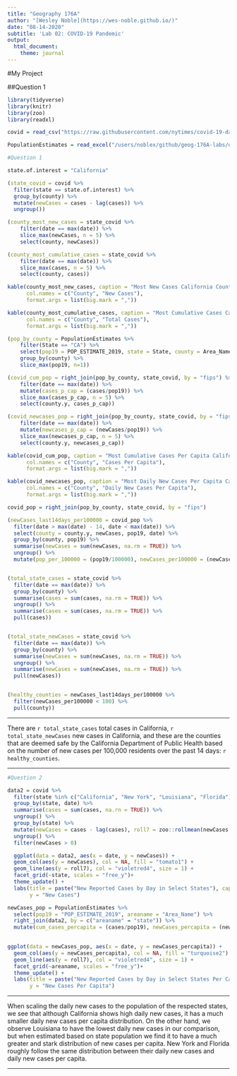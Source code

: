 ```yaml
---
title: "Geography 176A"
author: "[Wesley Noble](https://wes-noble.github.io/)"
date: "08-14-2020"
subtitle: 'Lab 02: COVID-19 Pandemic'
output:
  html_document: 
    theme: journal
---
```


#My Project

##Question 1

```r

library(tidyverse)
library(knitr)
library(zoo)
library(readxl)

```

```r

covid = read_csv("https://raw.githubusercontent.com/nytimes/covid-19-data/master/us-counties.csv")

PopulationEstimates = read_excel("/users/noblex/github/geog-176A-labs/data/PopulationEstimates.xls", skip = 2)

#Question 1

state.of.interest = "California"

(state_covid = covid %>%
  filter(state == state.of.interest) %>%
  group_by(county) %>%
  mutate(newCases = cases - lag(cases)) %>%
  ungroup())

(county_most_new_cases = state_covid %>%
    filter(date == max(date)) %>%
    slice_max(newCases, n = 5) %>%
    select(county, newCases))

(county_most_cumulative_cases = state_covid %>%
    filter(date == max(date)) %>%
    slice_max(cases, n = 5) %>%
    select(county, cases))

kable(county_most_new_cases, caption = "Most New Cases California Counties",
      col.names = c("County", "New Cases"),
      format.args = list(big.mark = ","))

kable(county_most_cumulative_cases, caption = "Most Cumulative Cases California Counties",
      col.names = c("County", "Total Cases"),
      format.args = list(big.mark = ","))

(pop_by_county = PopulationEstimates %>%
    filter(State == "CA") %>%
    select(pop19 = POP_ESTIMATE_2019, state = State, county = Area_Name, fips = FIPStxt) %>%
    group_by(county) %>%
    slice_max(pop19, n=1))

(covid_cum_pop = right_join(pop_by_county, state_covid, by = "fips") %>%
    filter(date == max(date)) %>%
    mutate(cases_p_cap = (cases/pop19)) %>%
    slice_max(cases_p_cap, n = 5) %>%
    select(county.y, cases_p_cap))

(covid_newcases_pop = right_join(pop_by_county, state_covid, by = "fips") %>%
    filter(date == max(date)) %>%
    mutate(newcases_p_cap = (newCases/pop19)) %>%
    slice_max(newcases_p_cap, n = 5) %>%
    select(county.y, newcases_p_cap))

kable(covid_cum_pop, caption = "Most Cumulative Cases Per Capita California Counties",
      col.names = c("County", "Cases Per Capita"),
      format.args = list(big.mark = ","))

kable(covid_newcases_pop, caption = "Most Daily New Cases Per Capita California Counties",
      col.names = c("County", "Daily New Cases Per Capita"),
      format.args = list(big.mark = ","))

covid_pop = right_join(pop_by_county, state_covid, by = "fips")

(newCases_last14days_per100000 = covid_pop %>%
  filter(date > max(date) - 14, date < max(date)) %>%
  select(county = county.y, newCases, pop19, date) %>%
  group_by(county, pop19) %>%
  summarise(newCases = sum(newCases, na.rm = TRUE)) %>%
  ungroup() %>%
  mutate(pop_per_100000 = (pop19/100000), newCases_per100000 = (newCases/pop_per_100000)))


(total_state_cases = state_covid %>%
  filter(date == max(date)) %>%
  group_by(county) %>%
  summarise(cases = sum(cases, na.rm = TRUE)) %>%
  ungroup() %>%
  summarise(cases = sum(cases, na.rm = TRUE)) %>%
  pull(cases))


(total_state_newCases = state_covid %>%
  filter(date == max(date)) %>%
  group_by(county) %>%
  summarise(newCases = sum(newCases, na.rm = TRUE)) %>%
  ungroup() %>%
  summarise(newCases = sum(newCases, na.rm = TRUE)) %>%
  pull(newCases))


(healthy_counties = newCases_last14days_per100000 %>%
  filter(newCases_per100000 < 100) %>%
  pull(county))

```

---

There are `r total_state_cases` 
total cases in California, 
`r total_state_newCases ` 
new cases in California, and these are the counties that are deemed safe by the California Department of Public Health based on the number of new cases per 100,000 residents over the past 14 days: 
`r healthy_counties`. 


---

```r
#Question 2

data2 = covid %>%
  filter(state %in% c("California", "New York", "Louisiana", "Florida")) %>%
  group_by(state, date) %>%
  summarise(cases = sum(cases, na.rn = TRUE)) %>%
  ungroup() %>%
  group_by(state) %>%
  mutate(newCases = cases - lag(cases), roll7 = zoo::rollmean(newCases, 7, fill = NA, allign = "right")) %>%
  ungroup() %>% 
  filter(newCases > 0)

  ggplot(data = data2, aes(x = date, y = newCases)) +
  geom_col(aes(y = newCases), col = NA, fill = "tomato1") +
  geom_line(aes(y = roll7), col = "violetred4", size = 1) +
  facet_grid(~state, scales = "free_y")+
  theme_update() +
  labs(title = paste("New Reported Cases by Day in Select States"), caption = "Lab 2 - Question 2", x = "Date",
       y = "New Cases")

newCases_pop = PopulationEstimates %>%
  select(pop19 = "POP_ESTIMATE_2019", areaname = "Area_Name") %>%
  right_join(data2, by = c("areaname" = "state")) %>%
  mutate(cum_cases_percapita = (cases/pop19), newCases_percapita = (newCases/pop19), roll7 = zoo::rollmean(newCases_percapita, 7, fill = NA, allign = "right")) 
  

ggplot(data = newCases_pop, aes(x = date, y = newCases_percapita)) +
  geom_col(aes(y = newCases_percapita), col = NA, fill = "turquoise2") +
  geom_line(aes(y = roll7), col = "violetred4", size = 1) +
  facet_grid(~areaname, scales = "free_y")+
  theme_update() +
  labs(title = paste("New Reported Cases by Day in Select States Per Capita"), caption = "Lab 2 - Question 2", x = "Date",
       y = "New Cases Per Capita")

```

---

When scaling the daily new cases to the population of the respected states, we see that although California shows high daily new cases, it has a much smaller daily new cases per capita distribution. On the other hand, we observe Louisiana to have the lowest daily new cases in our comparison, but when estimated based on state population we find it to have a much greater and stark distribution of new cases per capita. New York and Florida roughly follow the same distribution between their daily new cases and daily new cases per capita. 

---



